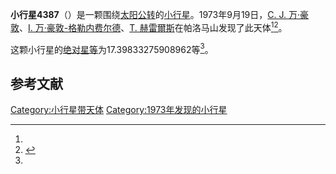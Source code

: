 {{Infobox planet
| bgcolour = #FFFFC0
| name = 4387 Tanaka
| symbol = 
| image = 
| caption = 
| discovery = yes
| discovery_ref = 
| discoverer = [[C._J._万·豪敦|C. J. 万·豪敦]]、[[I._万·豪敦-格勒内费尔德|I. 万·豪敦-格勒内费尔德]]、[[T._赫雷爾斯|T. 赫雷爾斯]]
| discovery_site = [[帕洛马山|帕洛马山]] 
| discovered = 1973年9月19日
| designations = yes
| mp_name = 
| named_after = 
| alt_names = 4829 T-2/ 1975 BS / 1979 FX2 / 1981 UM10 / 1983 EO3 / 1988 RZ1
| mp_category = [[主带小行星|主带小行星]]
| orbit_ref = <ref name="a">[http://ssd.jpl.nasa.gov/sbdb.cgi?sstr=4387 4387 Tanaka] {{Wayback|url=http://ssd.jpl.nasa.gov/sbdb.cgi?sstr=4387 |date=20201124005021 }}，小行星數據庫瀏覽器（JPL Small-Body Database Browser）－[[美国国家航空航天局|美国国家航空航天局]]喷气推进实验室</ref>
| epoch = 2456400.5 (2013年4月18日更新)
| aphelion = {{convert|2.469530509864695|AU|km|3|abbr=on|lk=out}}
| perihelion = {{convert|2.406509782291917|AU|km|3|abbr=on}}
| semimajor = {{convert|2.438020146078306|AU|km|3|abbr=on}}
| eccentricity = 0.012924571
| period = 1390.446752 [[日|日]]<br />3.81[[儒略年|儒略年]]
| avg_speed = 
| inclination = 4.272416165981022
| asc_node = 120.9118430425268
| mean_anomaly = 
| arg_peri = 17.39833275908962
| satellites = 
| physical_characteristics = yes
| dimensions = 
| mass = 
| density = 
| surface_grav = 
| escape_velocity = 
| sidereal_day = 
| axial_tilt = 
| pole_ecliptic_lat = 
| pole_ecliptic_lon = 
| albedo = 
| temperatures= 
| temp_name1 = 
| mean_temp_1 = 
| max_temp_1 = 
| temp_name2 = 
| max_temp_2 = 
| spectral_type = 
| abs_magnitude = 17.39833275908962
}}

'''小行星4387'''（{{lang-en|4387 Tanaka}}）是一颗围绕[[太阳|太阳]][[公转|公转]]的[[小行星|小行星]]。1973年9月19日，[[C._J._万·豪敦|C. J. 万·豪敦]]、[[I._万·豪敦-格勒内费尔德|I. 万·豪敦-格勒内费尔德]]、[[T._赫雷爾斯|T. 赫雷爾斯]]在帕洛马山发现了此天体<ref name="a" /><ref>{{cite news|title=小行星列表|url=http://cfa-www.harvard.edu/iau/lists/NumberedMPs.txt|accessdate=2013-07-08|newspaper=哈佛大学|archive-date=2008-05-17|archive-url=https://web.archive.org/web/20080517010638/http://cfa-www.harvard.edu/iau/lists/NumberedMPs.txt|dead-url=no}}</ref>。

这颗小行星的[[绝对星等|绝对星等]]为17.39833275908962等<ref name="a" />。

==参考文献==
{{reflist}}
{{Minor Planet Number|[[小行星4386|小行星4386]]|[[小行星4388|小行星4388]]}}

{{小天体}}

[[Category:小行星带天体|Category:小行星带天体]]
[[Category:1973年发现的小行星|Category:1973年发现的小行星]]

{{asteroid-stub}}